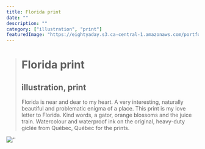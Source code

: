 ```yaml
---
title: Florida print
date: ""
description: ""
category: ["illustration", "print"]
featuredImage: "https://eightyaday.s3.ca-central-1.amazonaws.com/portfolio/florida-print/florida-print-preview.jpg"
---
```


> # Florida print
>
> ## illustration, print
>
> Florida is near and dear to my heart. A very interesting, naturally beautiful and problematic enigma of a place. This print is my love letter to Florida. Kind words, a gator, orange blossoms and the juice train. Watercolour and waterproof ink on the original, heavy-duty giclée from Québec, Québec for the prints.

![''](https://eightyaday.s3.ca-central-1.amazonaws.com/portfolio/florida-print/florida-print-01.jpg)
